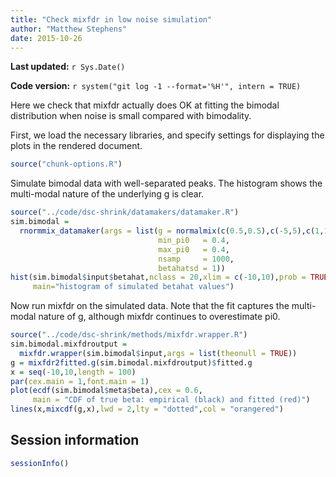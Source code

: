 ```yaml
---
title: "Check mixfdr in low noise simulation"
author: "Matthew Stephens"
date: 2015-10-26
---
```


**Last updated:** `r Sys.Date()`

**Code version:** `r system("git log -1 --format='%H'", intern = TRUE)`

Here we check that mixfdr actually does OK at fitting the bimodal distribution
when noise is small compared with bimodality.

First, we load the necessary libraries, and specify settings for
displaying the plots in the rendered document.

```r
source("chunk-options.R")
```

Simulate bimodal data with well-separated peaks. The histogram shows the
multi-modal nature of the underlying g is clear.

```r
source("../code/dsc-shrink/datamakers/datamaker.R")
sim.bimodal =
  rnormmix_datamaker(args = list(g = normalmix(c(0.5,0.5),c(-5,5),c(1,1)),
                                 min_pi0   = 0.4,
                                 max_pi0   = 0.4,
                                 nsamp     = 1000,
                                 betahatsd = 1))
hist(sim.bimodal$input$betahat,nclass = 20,xlim = c(-10,10),prob = TRUE,
     main="histogram of simulated betahat values")
```

Now run mixfdr on the simulated data. Note that the fit captures the
multi-modal nature of g, although mixfdr continues to overestimate pi0.

```r
source("../code/dsc-shrink/methods/mixfdr.wrapper.R")
sim.bimodal.mixfdroutput =
  mixfdr.wrapper(sim.bimodal$input,args = list(theonull = TRUE))
g = mixfdr2fitted.g(sim.bimodal.mixfdroutput)$fitted.g
x = seq(-10,10,length = 100)
par(cex.main = 1,font.main = 1)
plot(ecdf(sim.bimodal$meta$beta),cex = 0.6,
     main = "CDF of true beta: empirical (black) and fitted (red)")
lines(x,mixcdf(g,x),lwd = 2,lty = "dotted",col = "orangered")
```

## Session information

```r
sessionInfo()
```
